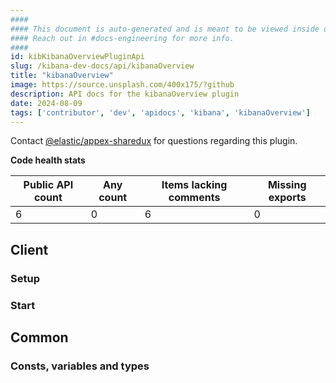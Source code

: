 ```yaml
---
####
#### This document is auto-generated and is meant to be viewed inside our experimental, new docs system.
#### Reach out in #docs-engineering for more info.
####
id: kibKibanaOverviewPluginApi
slug: /kibana-dev-docs/api/kibanaOverview
title: "kibanaOverview"
image: https://source.unsplash.com/400x175/?github
description: API docs for the kibanaOverview plugin
date: 2024-08-09
tags: ['contributor', 'dev', 'apidocs', 'kibana', 'kibanaOverview']
---
```




Contact [@elastic/appex-sharedux](https://github.com/orgs/elastic/teams/appex-sharedux) for questions regarding this plugin.

**Code health stats**

| Public API count  | Any count | Items lacking comments | Missing exports |
|-------------------|-----------|------------------------|-----------------|
| 6 | 0 | 6 | 0 |

## Client

### Setup
<DocDefinitionList data={[kibanaOverviewObj.client.setup]}/>

### Start
<DocDefinitionList data={[kibanaOverviewObj.client.start]}/>

## Common

### Consts, variables and types
<DocDefinitionList data={kibanaOverviewObj.common.misc}/>


